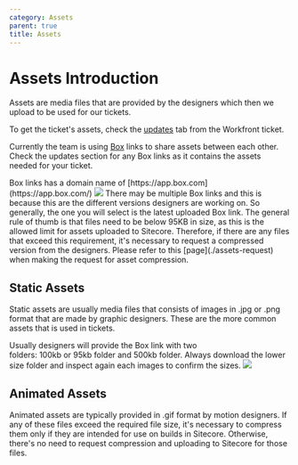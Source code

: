 ```yaml
---
category: Assets
parent: true
title: Assets
---
```


# Assets Introduction

Assets are media files that are provided by the designers which then we upload to be used for our tickets.

To get the ticket's assets, check the [updates](#static-assets) tab from the Workfront ticket.

Currently the team is using [Box](https://www.box.com/) links to share assets between each other. Check the updates section for any Box links as it contains the assets needed for your ticket.

<Admonition type="tip" title="Box Links">
  Box links has a domain name of [https://app.box.com](https://app.box.com/)

  <img className="w-3/4 max-w-md" src="/img/builds/assets/sample-box-links.png" />
</Admonition>

<Admonition type="note" title="Multiple Box Links">
  There may be multiple Box links and this is because this are the different versions designers are working on. So generally, the one you will select is the latest uploaded Box link.
</Admonition>

<Admonition type="note" title="Required File Size">
The general rule of thumb is that files need to be below 95KB in size, as this is the allowed limit for assets uploaded to Sitecore. Therefore, if there are any files that exceed this requirement, it's necessary to request a compressed version from the designers. Please refer to this [page](./assets-request) when making the request for asset compression.
</Admonition>

## Static Assets

Static assets are usually media files that consists of images in .jpg or .png format that are made by graphic designers. These are the more common assets that is used in tickets.

<Admonition type="note" title="Folder To Download">
  Usually designers will provide the Box link with two folders: 100kb or 95kb folder and 500kb folder. Always download the lower size folder and inspect again each images to confirm the sizes.

  <img src="/img/builds/assets/assets-2-folder.png" className="w-full mt-4" />
</Admonition>

## Animated Assets

Animated assets are typically provided in .gif format by motion designers. If any of these files exceed the required file size, it's necessary to compress them only if they are intended for use on builds in Sitecore. Otherwise, there's no need to request compression and uploading to Sitecore for those files.

